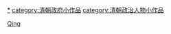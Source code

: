 {{hiddencat}}

[[Category:中国各朝代政府官员小作品|Qing]]
[[category:清朝官员|*]]
[[category:清朝政府小作品|category:清朝政府小作品]]
[[category:清朝政治人物小作品|category:清朝政治人物小作品]]